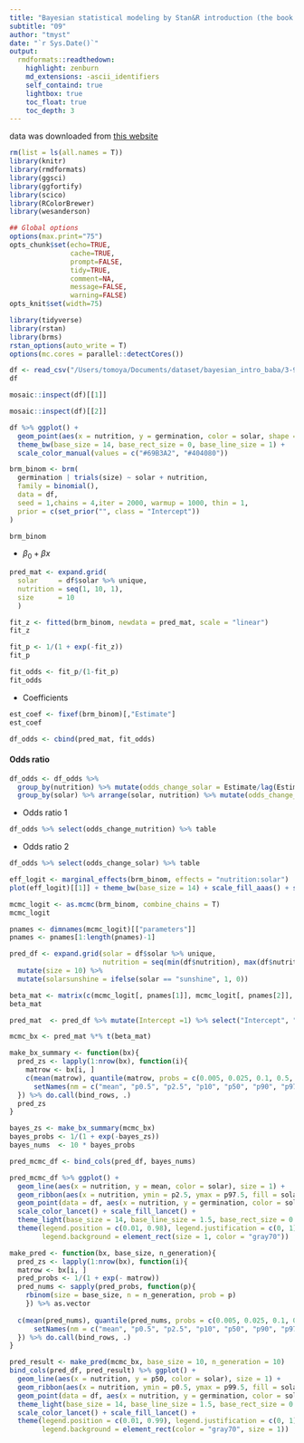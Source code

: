 ```yaml
---
title: "Bayesian statistical modeling by Stan&R introduction (the book by baba)"
subtitle: "09"
author: "tmyst"
date: "`r Sys.Date()`"
output:
  rmdformats::readthedown:
    highlight: zenburn
    md_extensions: -ascii_identifiers
    self_containd: true
    lightbox: true
    toc_float: true
    toc_depth: 3
---
```

  
data was downloaded from [this website](https://github.com/logics-of-blue/book-r-stan-bayesian-model-intro)
```r
rm(list = ls(all.names = T))
library(knitr)
library(rmdformats)
library(ggsci)
library(ggfortify)
library(scico)
library(RColorBrewer)
library(wesanderson)

## Global options
options(max.print="75")
opts_chunk$set(echo=TRUE,
               cache=TRUE,
               prompt=FALSE,
               tidy=TRUE,
               comment=NA,
               message=FALSE,
               warning=FALSE)
opts_knit$set(width=75)
```

```r
library(tidyverse)
library(rstan)
library(brms)
rstan_options(auto_write = T)
options(mc.cores = parallel::detectCores())

```

```r
df <- read_csv("/Users/tomoya/Documents/dataset/bayesian_intro_baba/3-9-1-germination.csv")
df
```

```r
mosaic::inspect(df)[[1]]
```

```r
mosaic::inspect(df)[[2]]
```

```r
df %>% ggplot() + 
  geom_point(aes(x = nutrition, y = germination, color = solar, shape = solar), size = 3) + 
  theme_bw(base_size = 14, base_rect_size = 0, base_line_size = 1) +
  scale_color_manual(values = c("#69B3A2", "#404080")) 
```

```r
brm_binom <- brm(
  germination | trials(size) ~ solar + nutrition, 
  family = binomial(),
  data = df,
  seed = 1,chains = 4,iter = 2000, warmup = 1000, thin = 1,
  prior = c(set_prior("", class = "Intercept"))
)
```

```r
brm_binom
```

+ $\beta_{0} + \beta x$
```r
pred_mat <- expand.grid(
  solar     = df$solar %>% unique, 
  nutrition = seq(1, 10, 1), 
  size      = 10
  )

fit_z <- fitted(brm_binom, newdata = pred_mat, scale = "linear") 
fit_z
```

```r
fit_p <- 1/(1 + exp(-fit_z))
fit_p
```

```r
fit_odds <- fit_p/(1-fit_p)
fit_odds
```

+ Coefficients
```r
est_coef <- fixef(brm_binom)[,"Estimate"]
est_coef
```

```r
df_odds <- cbind(pred_mat, fit_odds)
```

#### Odds ratio
```r
df_odds <- df_odds %>% 
  group_by(nutrition) %>% mutate(odds_change_solar = Estimate/lag(Estimate)) %>% ungroup %>% 
  group_by(solar) %>% arrange(solar, nutrition) %>% mutate(odds_change_nutrition = Estimate/lag(Estimate)) %>% ungroup
```

+ Odds ratio 1
```r
df_odds %>% select(odds_change_nutrition) %>% table
```
+ Odds ratio 2
```r
df_odds %>% select(odds_change_solar) %>% table
```

```r
eff_logit <- marginal_effects(brm_binom, effects = "nutrition:solar")
plot(eff_logit)[[1]] + theme_bw(base_size = 14) + scale_fill_aaas() + scale_color_aaas()
```
```r
mcmc_logit <- as.mcmc(brm_binom, combine_chains = T)
mcmc_logit
```

```r
pnames <- dimnames(mcmc_logit)[["parameters"]]
pnames <- pnames[1:length(pnames)-1]

pred_df <- expand.grid(solar = df$solar %>% unique, 
                       nutrition = seq(min(df$nutrition), max(df$nutrition), 0.2)) %>% 
  mutate(size = 10) %>% 
  mutate(solarsunshine = ifelse(solar == "sunshine", 1, 0))

beta_mat <- matrix(c(mcmc_logit[, pnames[1]], mcmc_logit[, pnames[2]], mcmc_logit[, pnames[3]]), ncol = 3)
beta_mat
```

```r
pred_mat  <- pred_df %>% mutate(Intercept =1) %>% select("Intercept", "solarsunshine", "nutrition") %>% as.matrix

mcmc_bx <- pred_mat %*% t(beta_mat) 

make_bx_summary <- function(bx){
  pred_zs <- lapply(1:nrow(bx), function(i){
    matrow <- bx[i, ]
    c(mean(matrow), quantile(matrow, probs = c(0.005, 0.025, 0.1, 0.5, 0.9, 0.975, 0.995))) %>% 
      setNames(nm = c("mean", "p0.5", "p2.5", "p10", "p50", "p90", "p97.5", "p99.5"))
  }) %>% do.call(bind_rows, .)
  pred_zs
}

bayes_zs <- make_bx_summary(mcmc_bx)
bayes_probs <- 1/(1 + exp(-bayes_zs))
bayes_nums  <- 10 * bayes_probs

pred_mcmc_df <- bind_cols(pred_df, bayes_nums)

pred_mcmc_df %>% ggplot() + 
  geom_line(aes(x = nutrition, y = mean, color = solar), size = 1) +
  geom_ribbon(aes(x = nutrition, ymin = p2.5, ymax = p97.5, fill = solar), alpha = 0.5) +
  geom_point(data = df, aes(x = nutrition, y = germination, color = solar, shape = solar), size = 2) + 
  scale_color_lancet() + scale_fill_lancet() +
  theme_light(base_size = 14, base_line_size = 1.5, base_rect_size = 0.5) + 
  theme(legend.position = c(0.01, 0.98), legend.justification = c(0, 1),
        legend.background = element_rect(size = 1, color = "gray70")) 

```
```r
make_pred <- function(bx, base_size, n_generation){
  pred_zs <- lapply(1:nrow(bx), function(i){
  matrow <- bx[i, ]
  pred_probs <- 1/(1 + exp(- matrow))
  pred_nums <- sapply(pred_probs, function(p){
    rbinom(size = base_size, n = n_generation, prob = p)
    }) %>% as.vector
  
  c(mean(pred_nums), quantile(pred_nums, probs = c(0.005, 0.025, 0.1, 0.5, 0.9, 0.975, 0.995))) %>% 
      setNames(nm = c("mean", "p0.5", "p2.5", "p10", "p50", "p90", "p97.5", "p99.5"))
  }) %>% do.call(bind_rows, .)
}

pred_result <- make_pred(mcmc_bx, base_size = 10, n_generation = 10)
bind_cols(pred_df, pred_result) %>% ggplot() + 
  geom_line(aes(x = nutrition, y = p50, color = solar), size = 1) +
  geom_ribbon(aes(x = nutrition, ymin = p0.5, ymax = p99.5, fill = solar), alpha = 0.5) +
  geom_point(data = df, aes(x = nutrition, y = germination, color = solar, shape = solar), size = 2) +
  theme_light(base_size = 14, base_line_size = 1.5, base_rect_size = 0.5) +
  scale_color_lancet() + scale_fill_lancet() +
  theme(legend.position = c(0.01, 0.99), legend.justification = c(0, 1),
        legend.background = element_rect(color = "gray70", size = 1))
```


